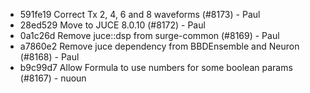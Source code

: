 - 591fe19 Correct Tx 2, 4, 6 and 8 waveforms (#8173) - Paul
- 28ed529 Move to JUCE 8.0.10 (#8172) - Paul
- 0a1c26d Remove juce::dsp from surge-common (#8169) - Paul
- a7860e2 Remove juce dependency from BBDEnsemble and Neuron (#8168) - Paul
- b9c99d7 Allow Formula to use numbers for some boolean params (#8167) - nuoun